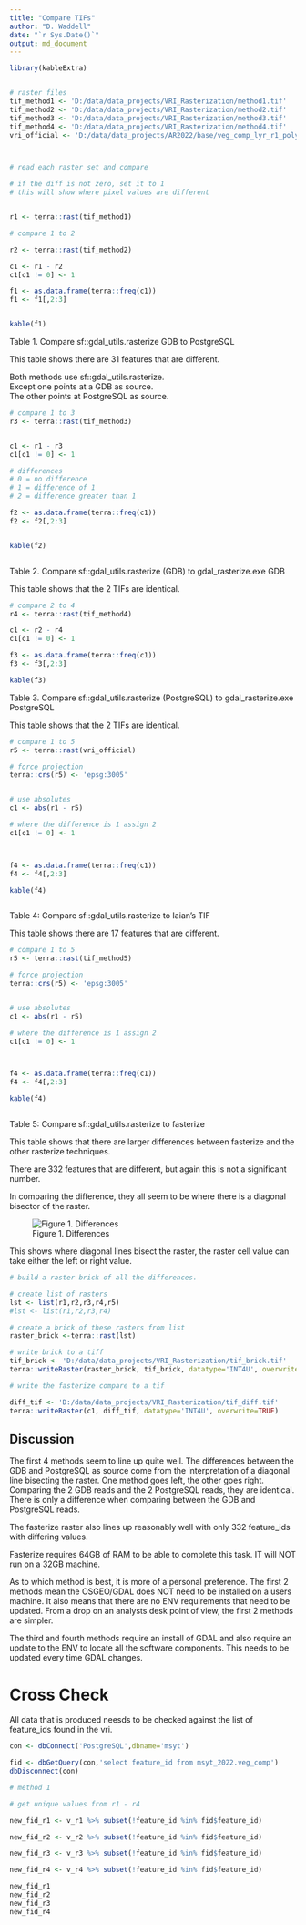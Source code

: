 ```yaml
---
title: "Compare TIFs"
author: "D. Waddell"
date: "`r Sys.Date()`"
output: md_document
---
```


```r

library(kableExtra)


# raster files
tif_method1 <- 'D:/data/data_projects/VRI_Rasterization/method1.tif'
tif_method2 <- 'D:/data/data_projects/VRI_Rasterization/method2.tif'
tif_method3 <- 'D:/data/data_projects/VRI_Rasterization/method3.tif'
tif_method4 <- 'D:/data/data_projects/VRI_Rasterization/method4.tif'
vri_official <- 'D:/data/data_projects/AR2022/base/veg_comp_lyr_r1_poly_internal_2021.tif'



# read each raster set and compare

# if the diff is not zero, set it to 1
# this will show where pixel values are different


r1 <- terra::rast(tif_method1)

```

```r
# compare 1 to 2

r2 <- terra::rast(tif_method2)

c1 <- r1 - r2
c1[c1 != 0] <- 1

f1 <- as.data.frame(terra::freq(c1))
f1 <- f1[,2:3]


kable(f1)


```

Table 1.  Compare sf::gdal_utils.rasterize GDB to PostgreSQL

This table shows there are 31 features that are different.  

Both methods use sf::gdal_utils.rasterize.  
Except one points at a GDB as source.   
The other points at PostgreSQL as source.  



```r

# compare 1 to 3
r3 <- terra::rast(tif_method3)


c1 <- r1 - r3
c1[c1 != 0] <- 1

# differences
# 0 = no difference
# 1 = difference of 1
# 2 = difference greater than 1

f2 <- as.data.frame(terra::freq(c1))
f2 <- f2[,2:3]


kable(f2)



```

Table 2.  Compare sf::gdal_utils.rasterize (GDB) to gdal_rasterize.exe GDB

This table shows that the 2 TIFs are identical.  


```r

# compare 2 to 4
r4 <- terra::rast(tif_method4)

c1 <- r2 - r4
c1[c1 != 0] <- 1

f3 <- as.data.frame(terra::freq(c1))
f3 <- f3[,2:3]

kable(f3)


```

Table 3. Compare sf::gdal_utils.rasterize (PostgreSQL) to gdal_rasterize.exe PostgreSQL

This table shows that the 2 TIFs are identical.  


```r
# compare 1 to 5
r5 <- terra::rast(vri_official)

# force projection
terra::crs(r5) <- 'epsg:3005'


# use absolutes
c1 <- abs(r1 - r5)

# where the difference is 1 assign 2
c1[c1 != 0] <- 1



f4 <- as.data.frame(terra::freq(c1))
f4 <- f4[,2:3]

kable(f4)



```

Table 4:  Compare sf::gdal_utils.rasterize to Iaian's TIF

This table shows there are 17 features that are different.  


```r
# compare 1 to 5
r5 <- terra::rast(tif_method5)

# force projection
terra::crs(r5) <- 'epsg:3005'


# use absolutes
c1 <- abs(r1 - r5)

# where the difference is 1 assign 2
c1[c1 != 0] <- 1



f4 <- as.data.frame(terra::freq(c1))
f4 <- f4[,2:3]

kable(f4)



```



Table 5:  Compare sf::gdal_utils.rasterize to fasterize

This table shows that there are larger differences between fasterize and the other rasterize techniques.   

There are 332 features that are different, but again this is not a significant number. 


In comparing the difference, they all seem to be where there is a diagonal bisector of the raster.  

![Figure 1. Differences](D:/data/GitManagedProjects/FAIB_PSPL/Rasterize_methods/Fasterize_vs_gdal_util.png)

This shows where diagonal lines bisect the raster, the raster cell value can take either the left or right value.  







```r

# build a raster brick of all the differences.

# create list of rasters
lst <- list(r1,r2,r3,r4,r5)
#lst <- list(r1,r2,r3,r4)

# create a brick of these rasters from list
raster_brick <-terra::rast(lst)

# write brick to a tiff
tif_brick <- 'D:/data/data_projects/VRI_Rasterization/tif_brick.tif'
terra::writeRaster(raster_brick, tif_brick, datatype='INT4U', overwrite=TRUE)


```


```r

# write the fasterize compare to a tif

diff_tif <- 'D:/data/data_projects/VRI_Rasterization/tif_diff.tif'
terra::writeRaster(c1, diff_tif, datatype='INT4U', overwrite=TRUE)

```



## Discussion

The first 4 methods seem to line up quite well.  The differences between the GDB and PostgreSQL as source come from the interpretation of a diagonal line bisecting the raster.  One method goes left, the other goes right. Comparing the 2 GDB reads and the 2 PostgreSQL reads, they are identical.  There is only a difference when comparing between the GDB and PostgreSQL reads.

The fasterize raster also lines up reasonably well with only 332 feature_ids with differing values.

Fasterize requires 64GB of RAM to be able to complete this task.  IT will NOT run on a 32GB machine.

As to which method is best, it is more of a personal preference.  The first 2 methods mean the OSGEO/GDAL does NOT need to be installed on a users machine.  It also means that there are no ENV requirements that need to be updated.  From a drop on an analysts desk point of view, the first 2 methods are simpler.  

The third and fourth methods require an install of GDAL and also require an update to the ENV to locate all the software components.  This needs to be updated every time GDAL changes.


# Cross Check

All data that is produced neesds to be checked against the list of feature_ids found in the vri.  

```r


con <- dbConnect('PostgreSQL',dbname='msyt')

fid <- dbGetQuery(con,'select feature_id from msyt_2022.veg_comp')
dbDisconnect(con)

# method 1

# get unique values from r1 - r4

new_fid_r1 <- v_r1 %>% subset(!feature_id %in% fid$feature_id)

new_fid_r2 <- v_r2 %>% subset(!feature_id %in% fid$feature_id)

new_fid_r3 <- v_r3 %>% subset(!feature_id %in% fid$feature_id)

new_fid_r4 <- v_r4 %>% subset(!feature_id %in% fid$feature_id)

new_fid_r1
new_fid_r2
new_fid_r3
new_fid_r4




```

